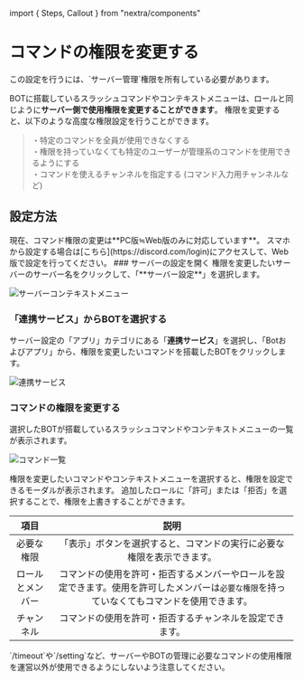 ﻿import { Steps, Callout } from "nextra/components"

# コマンドの権限を変更する

<Callout type="info">
この設定を行うには、`サーバー管理`権限を所有している必要があります。
</Callout>

BOTに搭載しているスラッシュコマンドやコンテキストメニューは、ロールと同じように**サーバー側で使用権限を変更することができます**。
権限を変更すると、以下のような高度な権限設定を行うことができます。

> ・特定のコマンドを全員が使用できなくする  
> ・権限を持っていなくても特定のユーザーが管理系のコマンドを使用できるようにする  
> ・コマンドを使えるチャンネルを指定する (コマンド入力用チャンネルなど)  

## 設定方法

<Callout>
現在、コマンド権限の変更は**PC版≒Web版のみに対応しています**。
スマホから設定する場合は[こちら](https://discord.com/login)にアクセスして、Web版で設定を行ってください。
</Callout>

<Steps>
### サーバーの設定を開く
権限を変更したいサーバーのサーバー名をクリックして、「**サーバー設定**」を選択します。

![サーバーコンテキストメニュー](/docs/tutorial/permission/guild_context_menu.png)

### 「連携サービス」からBOTを選択する
サーバー設定の「アプリ」カテゴリにある「**連携サービス**」を選択し、「Botおよびアプリ」から、権限を変更したいコマンドを搭載したBOTをクリックします。

![連携サービス](/docs/tutorial/permission/guild_integration_setting.png)

### コマンドの権限を変更する
選択したBOTが搭載しているスラッシュコマンドやコンテキストメニューの一覧が表示されます。

![コマンド一覧](/docs/tutorial/permission/guild_command_setting.png)

権限を変更したいコマンドやコンテキストメニューを選択すると、権限を設定できるモーダルが表示されます。
追加したロールに「許可」または「拒否」を選択することで、権限を上書きすることができます。

項目 | 説明
:---: | :---:
必要な権限 | 「表示」ボタンを選択すると、コマンドの実行に必要な権限を表示できます。
ロールとメンバー | コマンドの使用を許可・拒否するメンバーやロールを設定できます。使用を許可したメンバーは`必要な権限`を持っていなくてもコマンドを使用できます。
チャンネル | コマンドの使用を許可・拒否するチャンネルを設定できます。

<Callout type="error">
`/timeout`や`/setting`など、サーバーやBOTの管理に必要なコマンドの使用権限を運営以外が使用できるようにしないよう注意してください。
</Callout>
</Steps>
